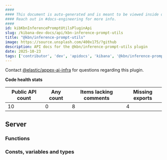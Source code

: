 ```yaml
---
####
#### This document is auto-generated and is meant to be viewed inside our experimental, new docs system.
#### Reach out in #docs-engineering for more info.
####
id: kibKbnInferencePromptUtilsPluginApi
slug: /kibana-dev-docs/api/kbn-inference-prompt-utils
title: "@kbn/inference-prompt-utils"
image: https://source.unsplash.com/400x175/?github
description: API docs for the @kbn/inference-prompt-utils plugin
date: 2025-10-23
tags: ['contributor', 'dev', 'apidocs', 'kibana', '@kbn/inference-prompt-utils']
---
```




Contact [@elastic/appex-ai-infra](https://github.com/orgs/elastic/teams/appex-ai-infra) for questions regarding this plugin.

**Code health stats**

| Public API count  | Any count | Items lacking comments | Missing exports |
|-------------------|-----------|------------------------|-----------------|
| 10 | 0 | 8 | 4 |

## Server

### Functions
<DocDefinitionList data={kbnInferencePromptUtilsObj.server.functions}/>

### Consts, variables and types
<DocDefinitionList data={kbnInferencePromptUtilsObj.server.misc}/>

